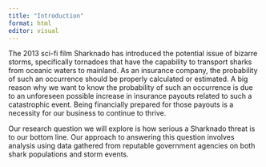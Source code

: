 ```yaml
---
title: "Introduction"
format: html
editor: visual
---
```


The 2013 sci-fi film Sharknado has introduced the potential issue of bizarre storms, specifically tornadoes that have the capability to transport sharks from oceanic waters to mainland. As an insurance company, the probability of such an occurrence should be properly calculated or estimated. A big reason why we want to know the probability of such an occurrence is due to an unforeseen possible increase in insurance payouts related to such a catastrophic event. Being financially prepared for those payouts is a necessity for our business to continue to thrive.

Our research question we will explore is how serious a Sharknado threat is to our bottom line. Our approach to answering this question involves analysis using data gathered from reputable government agencies on both shark populations and storm events.
